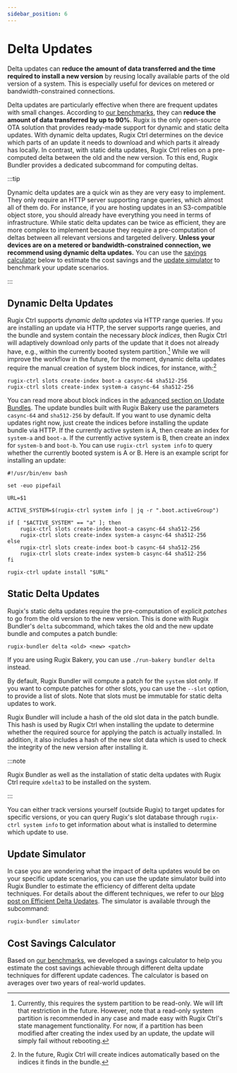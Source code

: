 ```yaml
---
sidebar_position: 6
---
```


# Delta Updates

Delta updates can **reduce the amount of data transferred and the time required to install a new version** by reusing locally available parts of the old version of a system. This is especially useful for devices on metered or bandwidth-constrained connections.


Delta updates are particularly effective when there are frequent updates with small changes. According to [our benchmarks](/blog/efficient-delta-updates), they can **reduce the amount of data transferred by up to 90%**. Rugix is the only open-source OTA solution that provides ready-made support for dynamic and static delta updates. With dynamic delta updates, Rugix Ctrl determines on the device which parts of an update it needs to download and which parts it already has locally. In contrast, with static delta updates, Rugix Ctrl relies on a pre-computed delta between the old and the new version. To this end, Rugix Bundler provides a dedicated subcommand for computing deltas.

:::tip

Dynamic delta updates are a quick win as they are very easy to implement. They only require an HTTP server supporting range queries, which almost all of them do. For instance, if you are hosting updates in an S3-compatible object store, you should already have everything you need in terms of infrastructure. While static delta updates can be twice as efficient, they are more complex to implement because they require a pre-computation of deltas between all relevant versions and targeted delivery. **Unless your devices are on a metered or bandwidth-constrained connection, we recommend using dynamic delta updates.** You can use the [savings calculator](#cost-savings-calculator) below to estimate the cost savings and the [update simulator](#update-simulator) to benchmark your update scenarios.

:::


## Dynamic Delta Updates

Rugix Ctrl supports _dynamic delta updates_ via HTTP range queries.
If you are installing an update via HTTP, the server supports range queries, and the bundle and system contain the necessary _block indices_, then Rugix Ctrl will adaptively download only parts of the update that it does not already have, e.g., within the currently booted system partition.[^delta-read-only]
While we will improve the workflow in the future, for the moment, dynamic delta updates require the manual creation of system block indices, for instance, with:[^future-delta]

[^delta-read-only]: Currently, this requires the system partition to be read-only. We will lift that restriction in the future. However, note that a read-only system partition is recommended in any case and made easy with Rugix Ctrl's state management functionality. For now, if a partition has been modified after creating the index used by an update, the update will simply fail without rebooting.

[^future-delta]: In the future, Rugix Ctrl will create indices automatically based on the indices it finds in the bundle.

```shell
rugix-ctrl slots create-index boot-a casync-64 sha512-256
rugix-ctrl slots create-index system-a casync-64 sha512-256
```

You can read more about block indices in the [advanced section on Update Bundles](./advanced/update-bundles.mdx).
The update bundles built with Rugix Bakery use the parameters `casync-64` and `sha512-256` by default.
If you want to use dynamic delta updates right now, just create the indices before installing the update bundle via HTTP.
If the currently active system is A, then create an index for `system-a` and `boot-a`.
If the currently active system is B, then create an index for `system-b` and `boot-b`.
You can use `rugix-ctrl system info` to query whether the currently booted system is A or B.
Here is an example script for installing an update:

```shell title="install-update.sh"
#!/usr/bin/env bash

set -euo pipefail

URL=$1

ACTIVE_SYSTEM=$(rugix-ctrl system info | jq -r ".boot.activeGroup")

if [ "$ACTIVE_SYSTEM" == "a" ]; then
    rugix-ctrl slots create-index boot-a casync-64 sha512-256
    rugix-ctrl slots create-index system-a casync-64 sha512-256
else
    rugix-ctrl slots create-index boot-b casync-64 sha512-256
    rugix-ctrl slots create-index system-b casync-64 sha512-256
fi

rugix-ctrl update install "$URL"
```

## Static Delta Updates

Rugix's static delta updates require the pre-computation of explicit *patches* to go from the old version to the new version. This is done with Rugix Bundler's `delta` subcommand, which takes the old and the new update bundle and computes a patch bundle:

```shell
rugix-bundler delta <old> <new> <patch>
```

If you are using Rugix Bakery, you can use `./run-bakery bundler delta` instead.

By default, Rugix Bundler will compute a patch for the `system` slot only. If you want to compute patches for other slots, you can use the `--slot` option, to provide a list of slots. Note that slots must be immutable for static delta updates to work.

Rugix Bundler will include a hash of the old slot data in the patch bundle. This hash is used by Rugix Ctrl when installing the update to determine whether the required source for applying the patch is actually installed. In addition, it also includes a hash of the new slot data which is used to check the integrity of the new version after installing it.

:::note

Rugix Bundler as well as the installation of static delta updates with Rugix Ctrl require `xdelta3` to be installed on the system.

:::

You can either track versions yourself (outside Rugix) to target updates for specific versions, or you can query Rugix's slot database through `rugix-ctrl system info` to get information about what is installed to determine which update to use.


## Update Simulator

In case you are wondering what the impact of delta updates would be on your specific update scenarios, you can use the update simulator build into Rugix Bundler to estimate the efficiency of different delta update techniques. For details about the different techniques, we refer to our [blog post on Efficient Delta Updates](/blog/efficient-delta-updates). The simulator is available through the subcommand:

```shell
rugix-bundler simulator
```


## Cost Savings Calculator

Based on [our benchmarks](/blog/efficient-delta-updates), we developed a savings calculator to help you estimate the cost savings achievable through different delta update techniques for different update cadences. The calculator is based on averages over two years of real-world updates.


<DeltaUpdateCalculator />